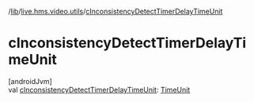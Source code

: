 /[lib](/api-reference/android/v2/home/content)/[live.hms.video.utils](index)/[cInconsistencyDetectTimerDelayTimeUnit](c-inconsistency-detect-timer-delay-time-unit)

# cInconsistencyDetectTimerDelayTimeUnit

[androidJvm]\
val [cInconsistencyDetectTimerDelayTimeUnit](c-inconsistency-detect-timer-delay-time-unit): [TimeUnit](https://developer.android.com/reference/kotlin/java/util/concurrent/TimeUnit.html)
